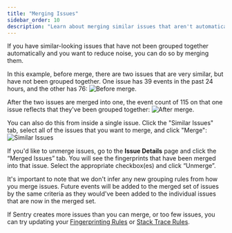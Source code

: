 ```yaml
---
title: "Merging Issues"
sidebar_order: 10
description: "Learn about merging similar issues that aren't automatically grouped."
---
```


<Include name="only-error-issues-note.mdx" />
<Include name="merge-escalating-note.mdx" />

If you have similar-looking issues that have not been grouped together automatically and you want to reduce noise, you can do so by merging them.

In this example, before merge, there are two issues that are very similar, but have not been grouped together. One issue has 39 events in the past 24 hours, and the other has 76:
![Before merge.](/product/data-management-settings/event-grouping/merging-issues/before-merge.png)

After the two issues are merged into one, the event count of 115 on that one issue reflects that they've been grouped together:
![After merge.](/product/data-management-settings/event-grouping/merging-issues/after-merge.png)

You can also do this from inside a single issue. Click the "Similar Issues" tab, select all of the issues that you want to merge, and click "Merge":
![Similar Issues](/product/data-management-settings/event-grouping/merging-issues/similar-issues.png)

If you'd like to unmerge issues, go to the **Issue Details** page and click the “Merged Issues” tab. You will see the fingerprints that have been merged into that issue. Select the appropriate checkbox(es) and click “Unmerge”.

It's important to note that we don't infer any new grouping rules from how you merge issues. Future events will be added to the merged set of issues by the same criteria as they would've been added to the individual issues that are now in the merged set.

If Sentry creates more issues than you can merge, or too few issues, you can try updating your [Fingerprinting Rules](/product/data-management-settings/event-grouping/fingerprint-rules/) or [Stack Trace Rules](/product/data-management-settings/event-grouping/stack-trace-rules/).
